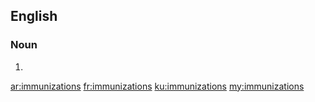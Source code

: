 ==English==

===Noun===
{{head|en}}

# {{plural of|immunization}}

[[ar:immunizations]]
[[fr:immunizations]]
[[ku:immunizations]]
[[my:immunizations]]